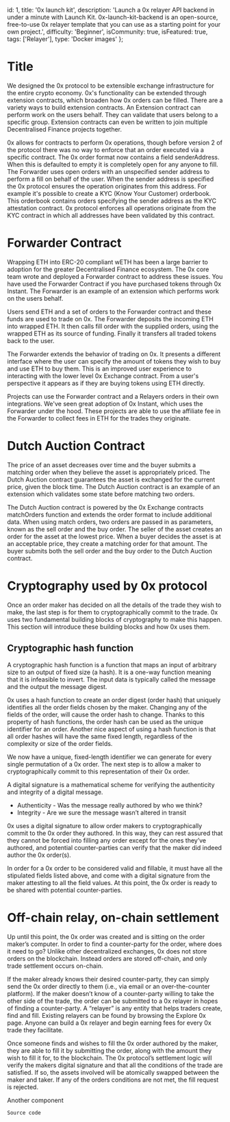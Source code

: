   id: 1,
  title: '0x launch kit',
  description:
    'Launch a 0x relayer API backend in under a minute with Launch Kit. 0x-launch-kit-backend is an open-source, free-to-use 0x relayer template that you can use as a starting point for your own project.',
  difficulty: 'Beginner',
  isCommunity: true,
  isFeatured: true,
  tags: ['Relayer'],
  type: 'Docker images'
};

# Title

We designed the 0x protocol to be extensible exchange infrastructure for the entire crypto economy. 0x's functionality can be extended through extension contracts, which broaden how 0x orders can be filled. There are a variety ways to build extension contracts. An Extension contract can perform work on the users behalf. They can validate that users belong to a specific group. Extension contracts can even be written to join multiple Decentralised Finance projects together.

0x allows for contracts to perform 0x operations, though before version 2 of the protocol there was no way to enforce that an order executed via a specific contract. The 0x order format now contains a field senderAddress. When this is defaulted to empty it is completely open for any anyone to fill. The Forwarder uses open orders with an unspecified sender address to perform a fill on behalf of the user. When the sender address is specified the 0x protocol ensures the operation originates from this address. For example it's possible to create a KYC (Know Your Customer) orderbook. This orderbook contains orders specifying the sender address as the KYC attestation contract. 0x protocol enforces all operations originate from the KYC contract in which all addresses have been validated by this contract.

# Forwarder Contract

Wrapping ETH into ERC-20 compliant wETH has been a large barrier to adoption for the greater Decentralised Finance ecosystem. The 0x core team wrote and deployed a Forwarder contract to address these issues. You have used the Forwarder Contract if you have purchased tokens through 0x Instant. The Forwarder is an example of an extension which performs work on the users behalf.

Users send ETH and a set of orders to the Forwarder contract and these funds are used to trade on 0x. The Forwarder deposits the incoming ETH into wrapped ETH. It then calls fill order with the supplied orders, using the wrapped ETH as its source of funding. Finally it transfers all traded tokens back to the user.

The Forwarder extends the behavior of trading on 0x. It presents a different interface where the user can specify the amount of tokens they wish to buy and use ETH to buy them. This is an improved user experience to interacting with the lower level 0x Exchange contract. From a user's perspective it appears as if they are buying tokens using ETH directly.

Projects can use the Forwarder contract and a Relayers orders in their own integrations. We've seen great adoption of 0x Instant, which uses the Forwarder under the hood. These projects are able to use the affiliate fee in the Forwarder to collect fees in ETH for the trades they originate.

# Dutch Auction Contract

The price of an asset decreases over time and the buyer submits a matching order when they believe the asset is appropriately priced. The Dutch Auction contract guarantees the asset is exchanged for the current price, given the block time. The Dutch Auction contract is an example of an extension which validates some state before matching two orders.

The Dutch Auction contract is powered by the 0x Exchange contracts matchOrders function and extends the order format to include additional data. When using match orders, two orders are passed in as parameters, known as the sell order and the buy order. The seller of the asset creates an order for the asset at the lowest price. When a buyer decides the asset is at an acceptable price, they create a matching order for that amount. The buyer submits both the sell order and the buy order to the Dutch Auction contract.

# Cryptography used by 0x protocol

Once an order maker has decided on all the details of the trade they wish to make, the last step is for them to cryptographically commit to the trade. 0x uses two fundamental building blocks of cryptography to make this happen. This section will introduce these building blocks and how 0x uses them.

## Cryptographic hash function

A cryptographic hash function is a function that maps an input of arbitrary size to an output of fixed size (a hash). It is a one-way function meaning that it is infeasible to invert. The input data is typically called the message and the output the message digest.

0x uses a hash function to create an order digest (order hash) that uniquely identifies all the order fields chosen by the maker. Changing any of the fields of the order, will cause the order hash to change. Thanks to this property of hash functions, the order hash can be used as the unique identifier for an order. Another nice aspect of using a hash function is that all order hashes will have the same fixed length, regardless of the complexity or size of the order fields.

We now have a unique, fixed-length identifier we can generate for every single permutation of a 0x order. The next step is to allow a maker to cryptographically commit to this representation of their 0x order.

A digital signature is a mathematical scheme for verifying the authenticity and integrity of a digital message.

- Authenticity - Was the message really authored by who we think?
- Integrity - Are we sure the message wasn’t altered in transit

0x uses a digital signature to allow order makers to cryptographically commit to the 0x order they authored. In this way, they can rest assured that they cannot be forced into filling any order except for the ones they’ve authored, and potential counter-parties can verify that the maker did indeed author the 0x order(s).

In order for a 0x order to be considered valid and fillable, it must have all the stipulated fields listed above, and come with a digital signature from the maker attesting to all the field values. At this point, the 0x order is ready to be shared with potential counter-parties.

# Off-chain relay, on-chain settlement

Up until this point, the 0x order was created and is sitting on the order maker’s computer. In order to find a counter-party for the order, where does it need to go? Unlike other decentralized exchanges, 0x does not store orders on the blockchain. Instead orders are stored off-chain, and only trade settlement occurs on-chain.

If the maker already knows their desired counter-party, they can simply send the 0x order directly to them (i.e., via email or an over-the-counter platform). If the maker doesn’t know of a counter-party willing to take the other side of the trade, the order can be submitted to a 0x relayer in hopes of finding a counter-party. A “relayer” is any entity that helps traders create, find and fill. Existing relayers can be found by browsing the Explore 0x page. Anyone can build a 0x relayer and begin earning fees for every 0x trade they facilitate.

Once someone finds and wishes to fill the 0x order authored by the maker, they are able to fill it by submitting the order, along with the amount they wish to fill it for, to the blockchain. The 0x protocol’s settlement logic will verify the makers digital signature and that all the conditions of the trade are satisfied. If so, the assets involved will be atomically swapped between the maker and taker. If any of the orders conditions are not met, the fill request is rejected.

<Component>Another component</Component>

```solidity
Source code
```

